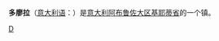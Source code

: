 {{Infobox Settlement
| name = 多廖拉<br />Dogliola
| image_skyline = 
| imagesize = 
| image_caption = 
| image_flag = 
| image_shield = 
| pushpin_map = Italy
| pushpin_label_position = bottom
| subdivision_type = 国家
| subdivision_name = {{ITA}}
| subdivision_type1 = [[意大利行政区划|大区]]
| subdivision_name1 = [[阿布鲁佐大区|阿布鲁佐大区]]
| subdivision_type2 = [[意大利行政区划|省]]
| subdivision_name2 =  [[基耶蒂省|基耶蒂省]]
| elevation_m = 445
| elevation_ft = 
| area_total_km2 = 11
| population_as_of = 
| population_total = 286
| population_density_km2 = auto
| timezone = [[CET|CET]]
| utc_offset = +1
| timezone_DST = 
| utc_offset_DST = 
| latd = 41
| latm = 57
| lats = 
| latNS = N
| longd = 14
| longm = 38
| longs = 
| longEW = E
| website =  
}}
'''多廖拉'''（[[意大利语|意大利语]]：'''{{lang|it|Dogliola}}'''）是[[意大利|意大利]][[阿布鲁佐大区|阿布鲁佐大区]][[基耶蒂省|基耶蒂省]]的一个镇。

{{Italy-geo-stub}}
{{Province of Chieti}}

[[Category:基耶蒂省市镇|D]]